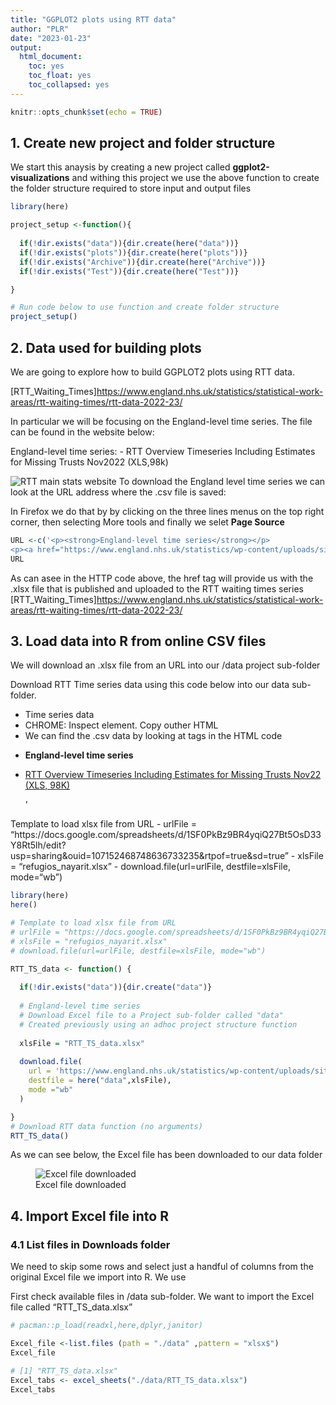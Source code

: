 ```yaml
---
title: "GGPLOT2 plots using RTT data"
author: "PLR"
date: "2023-01-23"
output: 
  html_document:
    toc: yes
    toc_float: yes
    toc_collapsed: yes
---
```


```r
knitr::opts_chunk$set(echo = TRUE)
```

## 1. Create new project and folder structure 

We start this anaysis by creating a new project called **ggplot2-visualizations** and withing this project we use the above function to create the folder structure required to store input and output files

```r
library(here)

project_setup <-function(){
  
  if(!dir.exists("data")){dir.create(here("data"))}
  if(!dir.exists("plots")){dir.create(here("plots"))}
  if(!dir.exists("Archive")){dir.create(here("Archive"))}
  if(!dir.exists("Test")){dir.create(here("Test"))}

} 

# Run code below to use function and create folder structure
project_setup()
```


## 2. Data used for building plots

We are going to explore how to build GGPLOT2 plots using RTT data.

[RTT_Waiting_Times]<https://www.england.nhs.uk/statistics/statistical-work-areas/rtt-waiting-times/rtt-data-2022-23/>

In particular we will be focusing on the England-level time series. The file can be found in the website below:

England-level time series: 
- RTT Overview Timeseries Including Estimates for Missing Trusts Nov2022 (XLS,98k)

![RTT main stats website](/home/pablo/Documents/Pablo_ubuntu/Repos/Pablo_source_repo/ggplot2-visualizations/images/NHS_England_RTT_Waiting_Times_website.png)
To download the England level time series we can look at the URL address where the .csv file is saved: 

In Firefox we do that by by clicking on the three lines menus on the top right corner, then selecting More tools and finally we selet  **Page Source**

```r
URL <-c('<p><strong>England-level time series</strong></p>
<p><a href="https://www.england.nhs.uk/statistics/wp-content/uploads/sites/2/2023/01/RTT-Overview-Timeseries-Including-Estimates-for-Missing-Trusts-Nov22-XLS-98K-63230.xlsx">RTT Overview Timeseries Including Estimates for Missing Trusts Nov22 (XLS, 98K)</a></p>')
URL
```
As can asee in the HTTP code above, the href tag will provide us with the .xlsx file that is published and uploaded to the RTT waiting times series [RTT_Waiting_Times]<https://www.england.nhs.uk/statistics/statistical-work-areas/rtt-waiting-times/rtt-data-2022-23/>


## 3. Load data into R from online CSV files

We will download an .xlsx file from an URL into our /data project sub-folder

Download RTT Time series data using this code below into our data sub-folder.

- Time series data
- CHROME: Inspect element. Copy outher HTML
- We can find the .csv data by looking at <href> tags in the HTML code
- <p><strong>England-level time series</strong></p>
- <p><a href="https://www.england.nhs.uk/statistics/wp-content/uploads/sites/2/2023/01/RTT-Overview-Timeseries-Including-Estimates-for-Missing-Trusts-Nov22-XLS-98K-63230.xlsx">RTT Overview Timeseries Including Estimates for Missing Trusts Nov22 (XLS, 98K)</a></p>'

Template to load xlsx file from URL
- urlFile = "https://docs.google.com/spreadsheets/d/1SF0PkBz9BR4yqiQ27Bt5OsD33Y8Rt5lh/edit?usp=sharing&ouid=107152468748636733235&rtpof=true&sd=true"
- xlsFile = "refugios_nayarit.xlsx"
- download.file(url=urlFile, destfile=xlsFile, mode="wb")


```r
library(here)
here()
```

```r
# Template to load xlsx file from URL
# urlFile = "https://docs.google.com/spreadsheets/d/1SF0PkBz9BR4yqiQ27Bt5OsD33Y8Rt5lh/edit?usp=sharing&ouid=107152468748636733235&rtpof=true&sd=true"
# xlsFile = "refugios_nayarit.xlsx"
# download.file(url=urlFile, destfile=xlsFile, mode="wb")

RTT_TS_data <- function() {
  
  if(!dir.exists("data")){dir.create("data")}
  
  # England-level time series
  # Download Excel file to a Project sub-folder called "data"
  # Created previously using an adhoc project structure function
  
  xlsFile = "RTT_TS_data.xlsx"
  
  download.file(
    url = 'https://www.england.nhs.uk/statistics/wp-content/uploads/sites/2/2023/01/RTT-Overview-Timeseries-Including-Estimates-for-Missing-Trusts-Nov22-XLS-98K-63230.xlsx',
    destfile = here("data",xlsFile),
    mode ="wb"
  )

}
# Download RTT data function (no arguments)
RTT_TS_data()
```

As we can see below, the Excel file has been downloaded to our data folder

![Excel file downloaded](C:/R_WDP/ggplot2-visualizations/plots/Download XLSX from URL.png)

## 4. Import Excel file into R 

### 4.1 List files in Downloads folder

We need to skip some rows and select just a handful of columns from the original Excel file we import into R. We use 

First check available files in /data sub-folder. We want to import the Excel file called "RTT_TS_data.xlsx"

```r
# pacman::p_load(readxl,here,dplyr,janitor)

Excel_file <-list.files (path = "./data" ,pattern = "xlsx$")
Excel_file

# [1] "RTT_TS_data.xlsx"
Excel_tabs <- excel_sheets("./data/RTT_TS_data.xlsx")
Excel_tabs
```

